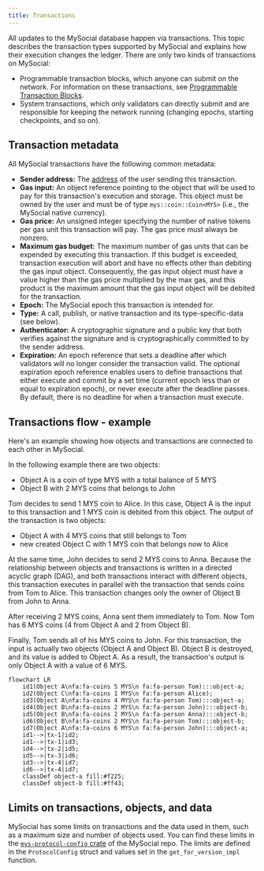 ```yaml
---
title: Transactions
---
```


All updates to the MySocial database happen via transactions. This topic describes the transaction types supported by MySocial and explains how their execution changes the ledger.  There are only two kinds of transactions on MySocial:

- Programmable transaction blocks, which anyone can submit on the network.  For information on these transactions, see [Programmable Transaction Blocks](./transactions/prog-txn-blocks.mdx).
- System transactions, which only validators can directly submit and are responsible for keeping the network running (changing epochs, starting checkpoints, and so on).

## Transaction metadata

All MySocial transactions have the following common metadata:

- **Sender address:** The [address](guides/developer/getting-started/get-address.mdx) of the user sending this transaction.
- **Gas input:** An object reference pointing to the object that will be used to pay for this transaction's execution and storage. This object must be owned by the user and must be of type `mys::coin::Coin<MYS>` (i.e., the MySocial native currency).
- **Gas price:** An unsigned integer specifying the number of native tokens per gas unit this transaction will pay. The gas price must always be nonzero.
- **Maximum gas budget:** The maximum number of gas units that can be expended by executing this transaction. If this budget is exceeded, transaction execution will abort and have no effects other than debiting the gas input object. Consequently, the gas input object must have a value higher than the gas price multiplied by the max gas, and this product is the maximum amount that the gas input object will be debited for the transaction.
- **Epoch:** The MySocial epoch this transaction is intended for.
- **Type:** A call, publish, or native transaction and its type-specific-data (see below).
- **Authenticator:** A cryptographic signature and a public key that both verifies against the signature and is cryptographically committed to by the sender address.
- **Expiration:** An epoch reference that sets a deadline after which validators will no longer consider the transaction valid. The optional expiration epoch reference enables users to define transactions that either execute and commit by a set time (current epoch less than or equal to expiration epoch), or never execute after the deadline passes. By default, there is no deadline for when a transaction must execute. 

## Transactions flow - example

Here's an example showing how objects and transactions are connected to each other in MySocial.

In the following example there are two objects:
- Object A is a coin of type MYS with a total balance of 5 MYS
- Object B with 2 MYS coins that belongs to John

Tom decides to send 1 MYS coin to Alice. In this case, Object A is the input to this transaction and 1 MYS coin is debited from this object. The output of the transaction is two objects: 
- Object A with 4 MYS coins that still belongs to Tom
- new created Object C with 1 MYS coin that belongs now to Alice

At the same time, John decides to send 2 MYS coins to Anna. Because the relationship between objects and transactions is written in a directed acyclic graph (DAG), and both transactions interact with different objects, this transaction executes in parallel with the transaction that sends coins from Tom to Alice. This transaction changes only the owner of Object B from John to Anna.

After receiving 2 MYS coins, Anna sent them immediately to Tom. Now Tom has 6 MYS coins (4 from Object A and 2 from Object B).

Finally, Tom sends all of his MYS coins to John. For this transaction, the input is actually two objects (Object A and Object B). Object B is destroyed, and its value is added to Object A. As a result, the transaction's output is only Object A with a value of 6 MYS.

```mermaid
flowchart LR
    id1(Object A\nfa:fa-coins 5 MYS\n fa:fa-person Tom):::object-a;
    id2(Object C\nfa:fa-coins 1 MYS\n fa:fa-person Alice);
    id3(Object A\nfa:fa-coins 4 MYS\n fa:fa-person Tom):::object-a;
    id4(Object B\nfa:fa-coins 2 MYS\n fa:fa-person John):::object-b;
    id5(Object B\nfa:fa-coins 2 MYS\n fa:fa-person Anna):::object-b;
    id6(Object B\nfa:fa-coins 2 MYS\n fa:fa-person Tom):::object-b;
    id7(Object A\nfa:fa-coins 6 MYS\n fa:fa-person John):::object-a;
    id1-->|tx-1|id2;
    id1-->|tx-1|id3;
    id4-->|tx-2|id5;
    id5-->|tx-3|id6;
    id3-->|tx-4|id7;
    id6-->|tx-4|id7;
    classDef object-a fill:#f225;
    classDef object-b fill:#ff43;
```

## Limits on transactions, objects, and data

MySocial has some limits on transactions and the data used in them, such as a maximum size and number of objects used. You can find these limits in the [`mys-protocol-config` crate](https://github.com/MystenLabs/mys/blob/main/crates/mys-protocol-config/src/lib.rs) of the MySocial repo. The limits are defined in the `ProtocolConfig` struct and values set in the `get_for_version_impl` function.
